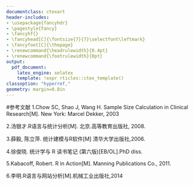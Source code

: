 ```yaml
---
documentclass: ctexart
header-includes:
- \usepackage{fancyhdr}
- \pagestyle{fancy}
- \fancyhf{}
- \fancyhead[C]{\fontsize{7}{7}\selectfont\leftmark}
- \fancyfoot[C]{\thepage}
- \renewcommand{\headrulewidth}{0.4pt}
- \renewcommand{\footrulewidth}{0pt}
output:
  pdf_document:
    latex_engine: xelatex
    template: !expr rticles::ctex_template()
classoption: "hyperref,"
geometry: margin=0.8in
---
```

#参考文献
1.Chow SC, Shao J, Wang H. Sample Size Calculation in Clinical Research[M]. New York: Marcel
Dekker, 2003

2.汤银才.R语言与统计分析[M]. 北京.高等教育出版社, 2008.

3.薛毅, 陈立萍. 统计建模与R软件[M] 清华大学出版社,2006.

4.徐俊晓. 统计学与 R 读书笔记 (第六版)[EB/OL].PhD diss.

5.Kabacoff, Robert. R in Action[M]. Manning Publications Co., 2011.

6.李明.R语言与网站分析[M].机械工业出版社,2014
